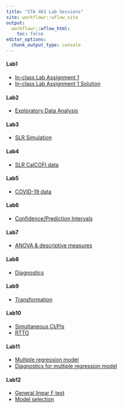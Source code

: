 ```yaml
---
title: "STA 463 Lab Sessions"
site: workflowr::wflow_site
output:
  workflowr::wflow_html:
    toc: false
editor_options:
  chunk_output_type: console
---
```


#### Lab1
* [In-class Lab Assignment 1](inclass1.html)
* [In-class Lab Assignment 1 Solution](inclass1_lec.html)

#### Lab2
* [Exploratory Data Analysis](eda.html)

#### Lab3
* [SLR Simulation](slrsim.html)

#### Lab4
* [SLR CalCOFI data](slr_calcofi.html)

#### Lab5
* [COVID-19 data](corona.html)

#### Lab6
* [Confidence/Prediction Intervals](intervals.html)

<!--
* [Lab assignment 1](lab_hw1.html)
* [Lab assignment 1 sol](lab_hw1.html)
-->

#### Lab7
* [ANOVA & descriptive measures](anova_desc.html)

#### Lab8
* [Diagnostics](diagnostics.html)

#### Lab9
* [Transformation](transformation.html)

#### Lab10
* [Simultaneous CI/PIs](sim_CI_PI.html)
* [RTTO](RTTO.html)

#### Lab11
* [Multiple regression model](fit_mr.html)
* [Diagnostics for multiple regression model](diagnostics_mr.html)

#### Lab12
* [General linear F test](gen_lin_ftest.html)
* [Model selection](model_selection.html)


<!--
#### Lab11
* [Diagnostics for multiple regression model](diagnostics_mr.html)
* [Diagnostics 2](diagnostics_mr2.html)

#### Lab12
* [Lecture Note 16 Code](lec16_code.html)
* [Lecture Note 17 Code](lec17_code.html)
-->

